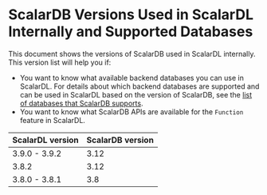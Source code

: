 # ScalarDB Versions Used in ScalarDL Internally and Supported Databases

This document shows the versions of ScalarDB used in ScalarDL internally. This version list will help you if:

- You want to know what available backend databases you can use in ScalarDL. For details about which backend databases are supported and can be used in ScalarDL based on the version of ScalarDB, see the [list of databases that ScalarDB supports](https://scalardb.scalar-labs.com/docs/latest/requirements#databases/).
- You want to know what ScalarDB APIs are available for the `Function` feature in ScalarDL.

| ScalarDL version | ScalarDB version |
|:-----------------|:-----------------|
| 3.9.0 - 3.9.2    | 3.12             |
| 3.8.2            | 3.12             |
| 3.8.0 - 3.8.1    | 3.8              |
